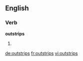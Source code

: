 ==English==

===Verb===
'''outstrips'''

# {{third-person singular of|[[outstrip]]}}

[[de:outstrips]]
[[fr:outstrips]]
[[vi:outstrips]]